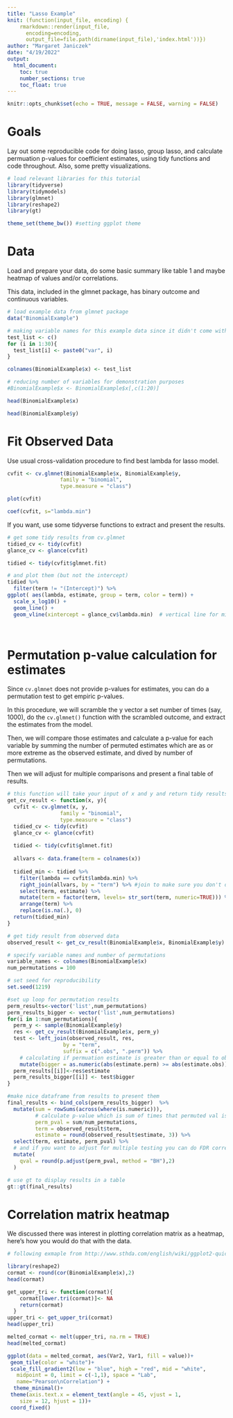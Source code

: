 ```yaml
---
title: "Lasso Example"
knit: (function(input_file, encoding) {
    rmarkdown::render(input_file,
      encoding=encoding,
      output_file=file.path(dirname(input_file),'index.html'))})
author: "Margaret Janiczek"
date: "4/19/2022"
output: 
  html_document:
    toc: true
    number_sections: true
    toc_float: true
---
```


```r
knitr::opts_chunk$set(echo = TRUE, message = FALSE, warning = FALSE)
```

# Goals

Lay out some reproducible code for doing lasso, group lasso, and calculate permuation p-values for coefficient estimates, using tidy functions and code throughout. Also, some pretty visualizations. 

```r
# load relevant libraries for this tutorial
library(tidyverse)
library(tidymodels)
library(glmnet)
library(reshape2)
library(gt)

theme_set(theme_bw()) #setting ggplot theme 

```

# Data

Load and prepare your data, do some basic summary like table 1 and maybe heatmap of values and/or correlations.

This data, included in the glmnet package, has binary outcome and continuous variables.

```r
# load example data from glmnet package
data("BinomialExample")

# making variable names for this example data since it didn't come with them
test_list <- c()
for (i in 1:30){
  test_list[i] <- paste0("var", i)
}

colnames(BinomialExample$x) <- test_list

# reducing number of variables for demonstration purposes
#BinomialExample$x <- BinomialExample$x[,c(1:20)]

head(BinomialExample$x)

head(BinomialExample$y)

```

# Fit Observed Data

Use usual cross-validation procedure to find best lambda for lasso model. 

```r

cvfit <- cv.glmnet(BinomialExample$x, BinomialExample$y, 
                 family = "binomial",
                 type.measure = "class")

plot(cvfit)

coef(cvfit, s="lambda.min")

```

If you want, use some tidyverse functions to extract and present the results. 

```r

# get some tidy results from cv.glmnet
tidied_cv <- tidy(cvfit)
glance_cv <- glance(cvfit)

tidied <- tidy(cvfit$glmnet.fit)

# and plot them (but not the intercept)
tidied %>%
  filter(term != "(Intercept)") %>%
ggplot( aes(lambda, estimate, group = term, color = term)) +
  scale_x_log10() +
  geom_line() +
  geom_vline(xintercept = glance_cv$lambda.min)  # vertical line for min lambda

  
```

# Permutation p-value calculation for estimates

Since `cv.glmnet` does not provide p-values for estimates, you can do a permutation test to get empiric p-values. 

In this procedure, we will scramble the y vector a set number of times (say, 1000), do the `cv.glmnet()` function with the scrambled outcome, and extract the estimates from the model. 

Then, we will compare those estimates and calculate a p-value for each variable by summing the number of permuted estimates which are as or more extreme as the observed estimate, and dived by number of permutations. 

Then we will adjust for multiple comparisons and present a final table of results.

```r

# this function will take your input of x and y and return tidy results from the minimum lambda cv result
get_cv_result <- function(x, y){
  cvfit <- cv.glmnet(x, y, 
                 family = "binomial",
                 type.measure = "class")
  tidied_cv <- tidy(cvfit)
  glance_cv <- glance(cvfit)
  
  tidied <- tidy(cvfit$glmnet.fit)
  
  allvars <- data.frame(term = colnames(x))
  
  tidied_min <- tidied %>%
    filter(lambda == cvfit$lambda.min) %>%
    right_join(allvars, by = "term") %>% #join to make sure you don't drop vars that went to zero in lasso estimation
    select(term, estimate) %>%
    mutate(term = factor(term, levels= str_sort(term, numeric=TRUE))) %>%
    arrange(term) %>%
    replace(is.na(.), 0)
  return(tidied_min)
}
```


```r
# get tidy result from observed data
observed_result <- get_cv_result(BinomialExample$x, BinomialExample$y)

# specify variable names and number of permutations
variable_names <- colnames(BinomialExample$x)
num_permutations = 100

# set seed for reproducibility
set.seed(1219)

#set up loop for permutation results
perm_results<-vector('list',num_permutations)
perm_results_bigger <- vector('list',num_permutations)
for(i in 1:num_permutations){
  perm_y <- sample(BinomialExample$y)
  res <- get_cv_result(BinomialExample$x, perm_y)
  test <- left_join(observed_result, res, 
                  by = "term",
                  suffix = c(".obs", ".perm")) %>%
    # calculating if permuation estimate is greater than or equal to observed estimate
    mutate(bigger = as.numeric(abs(estimate.perm) >= abs(estimate.obs)))
  perm_results[[i]]<-res$estimate 
  perm_results_bigger[[i]] <- test$bigger
}

```


```r

#make nice dataframe from results to present them
final_results <- bind_cols(perm_results_bigger)  %>%
  mutate(sum = rowSums(across(where(is.numeric))),
         # calculate p-value which is sum of times that permuted val is >= observed value, divided by number of permutations
         perm_pval = sum/num_permutations,
         term = observed_result$term,
         estimate = round(observed_result$estimate, 3)) %>%
  select(term, estimate, perm_pval) %>%
  # and if you want to adjust for multiple testing you can do FDR correction like this, just specify the method. Here I'm using Benjamini Hochberg 
  mutate(
    qval = round(p.adjust(perm_pval, method = "BH"),2)
  )

# use gt to display results in a table
gt::gt(final_results)

```

# Correlation matrix heatmap

We discussed there was interest in plotting correlation matrix as a heatmap, here's how you would do that with the data. 

```r
# following exmaple from http://www.sthda.com/english/wiki/ggplot2-quick-correlation-matrix-heatmap-r-software-and-data-visualization

library(reshape2)
cormat <- round(cor(BinomialExample$x),2)
head(cormat)

get_upper_tri <- function(cormat){
    cormat[lower.tri(cormat)]<- NA
    return(cormat)
  }
upper_tri <- get_upper_tri(cormat)
head(upper_tri)

melted_cormat <- melt(upper_tri, na.rm = TRUE)
head(melted_cormat)

ggplot(data = melted_cormat, aes(Var2, Var1, fill = value))+
 geom_tile(color = "white")+
 scale_fill_gradient2(low = "blue", high = "red", mid = "white", 
   midpoint = 0, limit = c(-1,1), space = "Lab", 
   name="Pearson\nCorrelation") +
  theme_minimal()+ 
 theme(axis.text.x = element_text(angle = 45, vjust = 1, 
    size = 12, hjust = 1))+
 coord_fixed()
```




